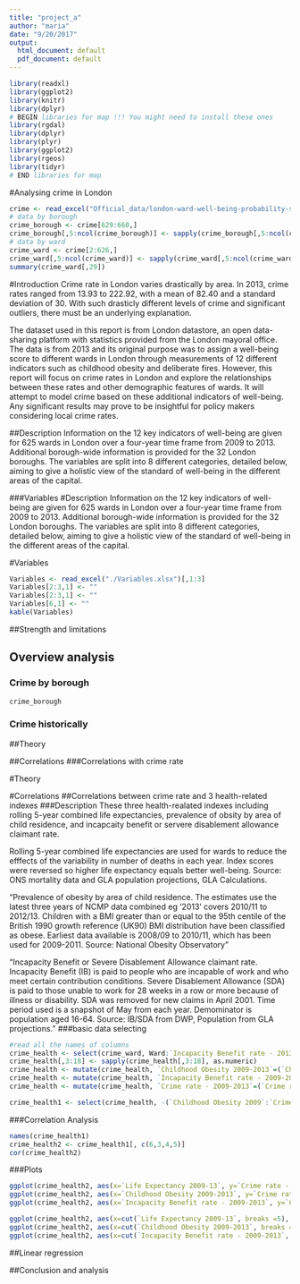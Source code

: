 ```yaml
---
title: "project_a"
author: "maria"
date: "9/20/2017"
output:
  html_document: default
  pdf_document: default
---
```

```r
library(readxl)
library(ggplot2)
library(knitr)
library(dplyr)
# BEGIN libraries for map !!! You might need to install these ones
library(rgdal)
library(dplyr)
library(plyr)
library(ggplot2)
library(rgeos)
library(tidyr)
# END libraries for map

```

#Analysing crime in London

```r
crime <- read_excel("Official_data/london-ward-well-being-probability-scores.xls", sheet = "Data")
# data by borough
crime_borough <- crime[629:660,]
crime_borough[,5:ncol(crime_borough)] <- sapply(crime_borough[,5:ncol(crime_borough)],as.numeric)
# data by ward
crime_ward <- crime[2:626,]
crime_ward[,5:ncol(crime_ward)] <- sapply(crime_ward[,5:ncol(crime_ward)],as.numeric)
summary(crime_ward[,29])


```


#Introduction
Crime rate in London varies drastically by area. In 2013, crime rates ranged from 13.93 to 222.92, with a mean of 82.40 and a standard deviation of 30. With such drasticly different levels of crime and significant outliers, there must be an underlying explanation.

The dataset used in this report is from London datastore, an open data-sharing platform with statistics provided from the London mayoral office. The data is from 2013 and its original purpose was to assign a well-being score to different wards in London through measurements of 12 different indicators such as childhood obesity and deliberate fires. However, this report will focus on crime rates in London and explore the relationships between these rates and other demographic features of wards. It will attempt to model crime based on these additional indicators of well-being. Any significant results may prove to be insightful for policy makers considering local crime rates.

##Description
Information on the 12 key indicators of well-being are given for 625 wards in London over a four-year time frame from 2009 to 2013. Additional borough-wide information is provided for the 32 London boroughs. The variables are split into 8 different categories, detailed below, aiming to give a holistic view of the standard of well-being in the different areas of the capital.

###Variables
#Description
Information on the 12 key indicators of well-being are given for 625 wards in London over a four-year time frame from 2009 to 2013. Additional borough-wide information is provided for the 32 London boroughs. The variables are split into 8 different categories, detailed below, aiming to give a holistic view of the standard of well-being in the different areas of the capital.

#Variables


```r
Variables <- read_excel("./Variables.xlsx")[,1:3]
Variables[2:3,1] <- ""
Variables[2:3,1] <- ""
Variables[6,1] <- ""
kable(Variables)
```


##Strength and limitations


## Overview analysis
### Crime by borough
```r
crime_borough
```

### Crime historically

##Theory

##Correlations
###Correlations with crime rate

#Theory

#Correlations
##Correlations between crime rate and 3 health-related indexes
###Description
These three health-realated indexes including rolling 5-year combined life expectancies, prevalence of obsity by area of child residence, and incapcaity benefit or servere disablement allowance claimant rate.

Rolling 5-year combined life expectancies are used for wards to reduce the efffects of the variability in number of deaths in each year. Index scores were reversed so higher life expectancy equals better well-being. 
Source: ONS mortality data and GLA population projections, GLA Calculations.

"Prevalence of obesity by area of child residence. The estimates use the latest three years of NCMP data combined eg '2013' covers 2010/11 to 2012/13. Children with a BMI greater than or equal to the 95th centile of the British 1990 growth reference (UK90) BMI distribution have been classified as obese. Earliest data available is 2008/09 to 2010/11, which has been used for 2009-2011.
Source: National Obesity Observatory"					

"Incapacity Benefit or Severe Disablement Allowance claimant rate. 
Incapacity Benefit (IB) is paid to people who are incapable of work and who meet certain contribution conditions. Severe Disablement Allowance (SDA) is paid to those unable to work for 28 weeks in a row or more because of illness or disability. SDA was removed for new claims in April 2001. Time period used is a snapshot of May from each year. Demominator is population aged 16-64. 
Source: IB/SDA from DWP, Population from GLA projections."
###basic data selecting
```r
#read all the names of columns
crime_health <- select(crime_ward, Ward:`Incapacity Benefit rate - 2013`, -(`Life Expectancy 2005-2009`:`Life Expectancy 2008-12`),`Crime rate - 2009`:`Crime rate - 2013`)
crime_health[,3:18] <- sapply(crime_health[,3:18], as.numeric)
crime_health <- mutate(crime_health, `Childhood Obesity 2009-2013`=(`Childhood Obesity 2009`+`Childhood Obesity 2010`+`Childhood Obesity 2011`+`Childhood Obesity 2012`+`Childhood Obesity 2013`)/5)
crime_health <- mutate(crime_health, `Incapacity Benefit rate - 2009-2013`=(`Incapacity Benefit rate - 2009`+`Incapacity Benefit rate - 2010`+`Incapacity Benefit rate - 2011`+`Incapacity Benefit rate - 2012`+`Incapacity Benefit rate - 2013`)/5)
crime_health <- mutate(crime_health, `Crime rate - 2009-2013`=(`Crime rate - 2009`+`Crime rate - 2010`+`Crime rate - 2011`+`Crime rate - 2012`+`Crime rate - 2013`)/5)

crime_health1 <- select(crime_health, -(`Childhood Obesity 2009`:`Crime rate - 2013`))
```

###Correlation Analysis
```r
names(crime_health1)
crime_health2 <- crime_health1[, c(6,3,4,5)]
cor(crime_health2)

```
###Plots
```r
ggplot(crime_health2, aes(x=`Life Expectancy 2009-13`, y=`Crime rate - 2009-2013`))+geom_point()+geom_smooth()
ggplot(crime_health2, aes(x=`Childhood Obesity 2009-2013`, y=`Crime rate - 2009-2013`))+geom_point()+geom_smooth()
ggplot(crime_health2, aes(x=`Incapacity Benefit rate - 2009-2013`, y=`Crime rate - 2009-2013`))+geom_point()+geom_smooth()

ggplot(crime_health2, aes(x=cut(`Life Expectancy 2009-13`, breaks =5), y=`Crime rate - 2009-2013`))+geom_boxplot()
ggplot(crime_health2, aes(x=cut(`Childhood Obesity 2009-2013`, breaks =5), y=`Crime rate - 2009-2013`))+geom_boxplot()
ggplot(crime_health2, aes(x=cut(`Incapacity Benefit rate - 2009-2013`, breaks =5), y=`Crime rate - 2009-2013`))+geom_boxplot()

```
  
  
  
  
  

  

##Linear regression

##Conclusion and analysis









